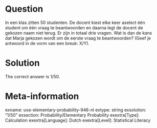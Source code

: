Question
========

In een klas zitten 50 studenten. De docent kiest elke keer aselect één student om één vraag te beantwoorden en daarna legt de docent de gekozen naam niet terug. Er zijn in totaal drie vragen. Wat is dan de kans dat Marja gekozen wordt om de eerste vraag te beantwoorden?
(Geef je antwoord in de vorm van een breuk: X/Y). 

Solution
========

The correct answer is 1/50.

Meta-information
================
exname: uva-elementary-probability-946-nl 
extype: string 
exsolution: "1/50" 
exsection: Probability/Elementary Probability 
exextra[Type]: Calculation 
exextra[Language]: Dutch 
exextra[Level]: Statistical Literacy 
